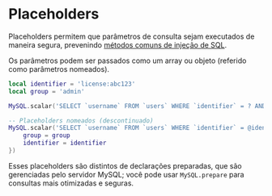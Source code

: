 # Placeholders

Placeholders permitem que parâmetros de consulta sejam executados de maneira segura, prevenindo [métodos comuns de injeção de SQL](https://bobby-tables.com/).

Os parâmetros podem ser passados como um array ou objeto (referido como parâmetros nomeados).

```lua
local identifier = 'license:abc123'
local group = 'admin'

MySQL.scalar('SELECT `username` FROM `users` WHERE `identifier` = ? AND `group` = ?', { identifier, group })

-- Placeholders nomeados (descontinuado)
MySQL.scalar('SELECT `username` FROM `users` WHERE `identifier` = @identifier AND `group` = @group', {
    group = group
    identifier = identifier
})
```

Esses placeholders são distintos de declarações preparadas, que são gerenciadas pelo servidor MySQL; você pode usar `MySQL.prepare` para consultas mais otimizadas e seguras.